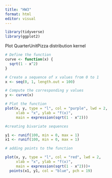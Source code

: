 ```yaml
---
title: "HW3"
format: html
editor: visual
---
```


```r
library(tidyverse)
library(ggplot2)
```

Plot QuarterUnitPizza distribution kernel

```r
# Define the function
curve <- function(x) {
  sqrt(1 - x^2)
}

# Create a sequence of x values from 0 to 1
x <- seq(0, 1, length.out = 100)

# Compute the corresponding y values
y <- curve(x)

# Plot the function
plot(x, y, type = "l", col = "purple", lwd = 2, 
     xlab = "x", ylab = "f(x)", 
     main = expression(sqrt(1 - x^2)))

```


```r

#creating bivariate sequences

y1 <- runif(100, min = 0, max = 1)
x1 <- runif(100, min = 0, max = 1)

# adding points to the function

plot(x, y, type = "l", col = "red", lwd = 2, 
     xlab = "x", ylab = "f(x)", 
     main = expression(sqrt(1 - x^2)))+
  points(x1, y1, col = "blue", pch = 19)


```



